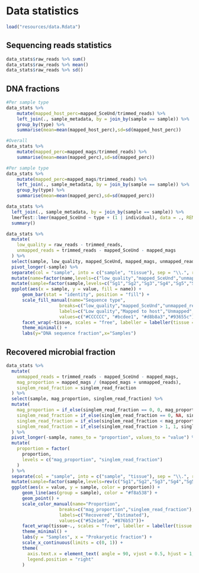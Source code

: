 # Data statistics


```r
load("resources/data.Rdata")
```

## Sequencing reads statistics

```r
data_stats$raw_reads %>% sum()
data_stats$raw_reads %>% mean()
data_stats$raw_reads %>% sd()
```

## DNA fractions
```r

#Per sample type
data_stats %>%
    mutate(mapped_host_perc=mapped_SceUnd/trimmed_reads) %>%
    left_join(., sample_metadata, by = join_by(sample == sample)) %>%
    group_by(type) %>%
    summarise(mean=mean(mapped_host_perc),sd=sd(mapped_host_perc))

#Overall
data_stats %>%
    mutate(mapped_perc=mapped_mags/trimmed_reads) %>%
    summarise(mean=mean(mapped_perc),sd=sd(mapped_perc))

#Per sample type
data_stats %>%
    mutate(mapped_perc=mapped_mags/trimmed_reads) %>%
    left_join(., sample_metadata, by = join_by(sample == sample)) %>%
    group_by(type) %>%
    summarise(mean=mean(mapped_perc),sd=sd(mapped_perc))
```

```r
data_stats %>%
  left_join(., sample_metadata, by = join_by(sample == sample)) %>%
  lmerTest::lmer(mapped_SceUnd ~ type + (1 | individual), data = ., REML = FALSE) %>%
  summary()
```

```r
data_stats %>%
  mutate(
    low_quality = raw_reads - trimmed_reads,
    unmapped_reads = trimmed_reads - mapped_SceUnd - mapped_mags
  ) %>%
  select(sample, low_quality, mapped_SceUnd, mapped_mags, unmapped_reads) %>%
  pivot_longer(-sample) %>%
  separate(col = "sample", into = c("sample", "tissue"), sep = "\\.", remove = FALSE) %>%
  mutate(name=factor(name,levels=c("low_quality","mapped_SceUnd","unmapped_reads","mapped_mags"))) %>%
  mutate(sample=factor(sample,levels=c("Sg1","Sg2","Sg3","Sg4","Sg5","Sg6","Sg7","Sg8","Sg9","Sg10"))) %>%
  ggplot(aes(x = sample, y = value, fill = name)) +
      geom_bar(stat = "identity", position = "fill") +
      scale_fill_manual(name="Sequence type",
                    breaks=c("low_quality","mapped_SceUnd","unmapped_reads","mapped_mags"),
                    labels=c("Low quality","Mapped to host","Unmapped","Mapped to MAGs"),
                    values=c("#CCCCCC", "#bcdee1", "#d8b8a3","#93655c"))+
      facet_wrap(~tissue, scales = "free", labeller = labeller(tissue = c(cloaca="Cloaca",feces="Feces"))) +
      theme_minimal() +
      labs(y="DNA sequence fraction",x="Samples")
```

## Recovered microbial fraction

```r
data_stats %>%
  mutate(
    unmapped_reads = trimmed_reads - mapped_SceUnd - mapped_mags,
    mag_proportion = mapped_mags / (mapped_mags + unmapped_reads),
    singlem_read_fraction = singlem_read_fraction
  ) %>%
  select(sample, mag_proportion, singlem_read_fraction) %>%
  mutate(
    mag_proportion = if_else(singlem_read_fraction == 0, 0, mag_proportion),
    singlem_read_fraction = if_else(singlem_read_fraction == 0, NA, singlem_read_fraction),
    singlem_read_fraction = if_else(singlem_read_fraction < mag_proportion, NA, singlem_read_fraction),
    singlem_read_fraction = if_else(singlem_read_fraction > 1, 1, singlem_read_fraction)
  ) %>%
  pivot_longer(-sample, names_to = "proportion", values_to = "value") %>%
  mutate(
    proportion = factor(
      proportion,
      levels = c("mag_proportion", "singlem_read_fraction")
    )
  ) %>%
  separate(col = "sample", into = c("sample", "tissue"), sep = "\\.", remove = FALSE) %>%
  mutate(sample=factor(sample,levels=rev(c("Sg1","Sg2","Sg3","Sg4","Sg5","Sg6","Sg7","Sg8","Sg9","Sg10")))) %>%
  ggplot(aes(x = value, y = sample, color = proportion)) +
      geom_line(aes(group = sample), color = "#f8a538") +
      geom_point() +
      scale_color_manual(name="Proportion",
                    breaks=c("mag_proportion","singlem_read_fraction"),
                    labels=c("Recovered","Estimated"),
                    values=c("#52e1e8", "#876b53"))+
      facet_wrap(tissue~., scales = "free", labeller = labeller(tissue = c(cloaca="Cloaca",feces="Feces"))) +
      theme_minimal() +
      labs(y = "Samples", x = "Prokaryotic fraction") +
      scale_x_continuous(limits = c(0, 1)) +
      theme(
        axis.text.x = element_text( angle = 90, vjust = 0.5, hjust = 1, size = 6),
        legend.position = "right"
      )
```